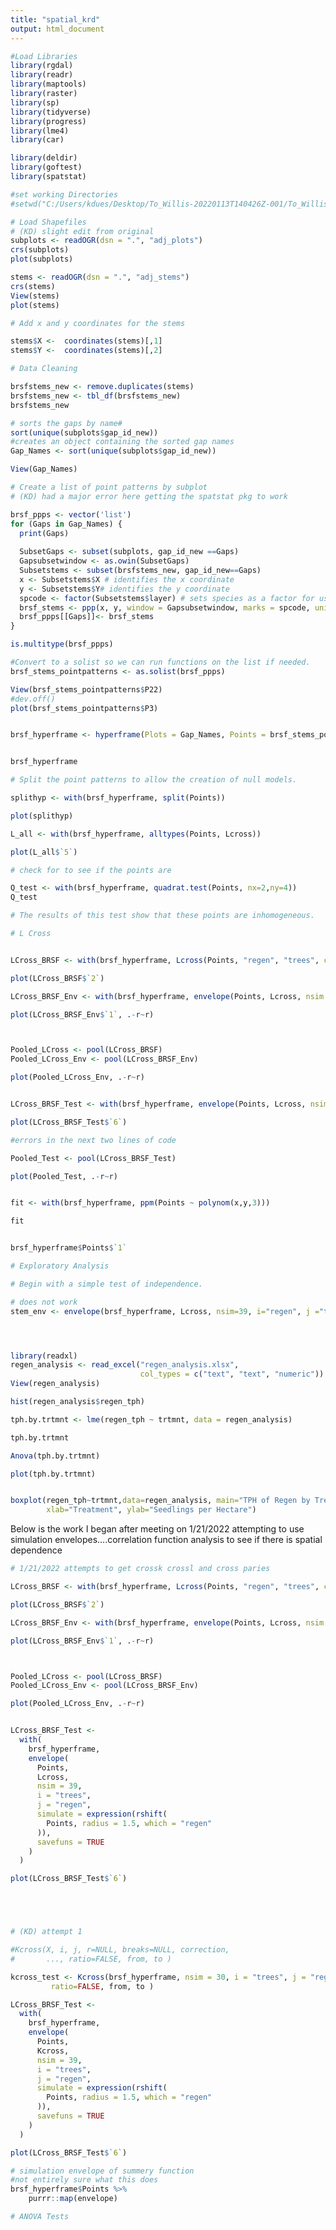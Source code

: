 ```yaml
---
title: "spatial_krd"
output: html_document
---
```


```r
#Load Libraries 
library(rgdal)
library(readr)
library(maptools)
library(raster)
library(sp)
library(tidyverse)
library(progress)
library(lme4)
library(car)

library(deldir)
library(goftest)
library(spatstat)

#set working Directories 
#setwd("C:/Users/kdues/Desktop/To_Willis-20220113T140426Z-001/To_Willis-20220113T140426Z-001/To_Willis/Schnake_Data_Analysis")

```



```r
# Load Shapefiles 
# (KD) slight edit from original 
subplots <- readOGR(dsn = ".", "adj_plots") 
crs(subplots)
plot(subplots)

stems <- readOGR(dsn = ".", "adj_stems")
crs(stems)
View(stems)
plot(stems)

```

```r
# Add x and y coordinates for the stems 

stems$X <-  coordinates(stems)[,1]
stems$Y <-  coordinates(stems)[,2]
```

```r
# Data Cleaning

brsfstems_new <- remove.duplicates(stems)
brsfstems_new <- tbl_df(brsfstems_new)
brsfstems_new

# sorts the gaps by name#
sort(unique(subplots$gap_id_new)) 
#creates an object containing the sorted gap names
Gap_Names <- sort(unique(subplots$gap_id_new)) 

View(Gap_Names)
```

```r
# Create a list of point patterns by subplot 
# (KD) had a major error here getting the spatstat pkg to work 

brsf_ppps <- vector('list')
for (Gaps in Gap_Names) {
  print(Gaps)
  
  SubsetGaps <- subset(subplots, gap_id_new ==Gaps)
  Gapsubsetwindow <- as.owin(SubsetGaps)
  Subsetstems <- subset(brsfstems_new, gap_id_new==Gaps)
  x <- Subsetstems$X # identifies the x coordinate
  y <- Subsetstems$Y# identifies the y coordinate
  spcode <- factor(Subsetstems$layer) # sets species as a factor for use as a mark
  brsf_stems <- ppp(x, y, window = Gapsubsetwindow, marks = spcode, unitname=c("metre","metres"))
  brsf_ppps[[Gaps]]<- brsf_stems
}

is.multitype(brsf_ppps)
```

```r
#Convert to a solist so we can run functions on the list if needed. 
brsf_stems_pointpatterns <- as.solist(brsf_ppps)

View(brsf_stems_pointpatterns$P22)
#dev.off()
plot(brsf_stems_pointpatterns$P3)


brsf_hyperframe <- hyperframe(Plots = Gap_Names, Points = brsf_stems_pointpatterns)


brsf_hyperframe
```

```r
# Split the point patterns to allow the creation of null models. 

splithyp <- with(brsf_hyperframe, split(Points))

plot(splithyp)

L_all <- with(brsf_hyperframe, alltypes(Points, Lcross))

plot(L_all$`5`)
```

```r
# check for to see if the points are 

Q_test <- with(brsf_hyperframe, quadrat.test(Points, nx=2,ny=4))
Q_test

# The results of this test show that these points are inhomogeneous. 

```

```r
# L Cross 


LCross_BRSF <- with(brsf_hyperframe, Lcross(Points, "regen", "trees", correction="isotropic", ratio=TRUE))

plot(LCross_BRSF$`2`)

LCross_BRSF_Env <- with(brsf_hyperframe, envelope(Points, Lcross, nsim = 39, i = "trees", j = "regen", savefuns = TRUE))

plot(LCross_BRSF_Env$`1`, .-r~r)



Pooled_LCross <- pool(LCross_BRSF)
Pooled_LCross_Env <- pool(LCross_BRSF_Env)

plot(Pooled_LCross_Env, .-r~r)


LCross_BRSF_Test <- with(brsf_hyperframe, envelope(Points, Lcross, nsim = 39, i = "trees", j = "regen", simulate = expression(rshift(Points, radius = 1.5, which = "regen")), savefuns = TRUE))

plot(LCross_BRSF_Test$`6`)

#errors in the next two lines of code 

Pooled_Test <- pool(LCross_BRSF_Test)

plot(Pooled_Test, .-r~r)


fit <- with(brsf_hyperframe, ppm(Points ~ polynom(x,y,3)))

fit


brsf_hyperframe$Points$`1`
```

```r
# Exploratory Analysis 

# Begin with a simple test of independence. 

# does not work
stem_env <- envelope(brsf_hyperframe, Lcross, nsim=39, i="regen", j ="trees", simulate=expression(rshift(brsf_hyperframe, radius = 50)))




library(readxl)
regen_analysis <- read_excel("regen_analysis.xlsx", 
                             col_types = c("text", "text", "numeric"))
View(regen_analysis)

hist(regen_analysis$regen_tph)

tph.by.trtmnt <- lme(regen_tph ~ trtmnt, data = regen_analysis)

tph.by.trtmnt

Anova(tph.by.trtmnt)

plot(tph.by.trtmnt)


boxplot(regen_tph~trtmnt,data=regen_analysis, main="TPH of Regen by Treatment",
        xlab="Treatment", ylab="Seedlings per Hectare")

```

Below is the work I began after meeting on 1/21/2022
attempting to use simulation envelopes....correlation function analysis to see if 
there is spatial dependence 

```r
# 1/21/2022 attempts to get crossk crossl and cross paries 

LCross_BRSF <- with(brsf_hyperframe, Lcross(Points, "regen", "trees", correction="isotropic", ratio=TRUE))

plot(LCross_BRSF$`2`)

LCross_BRSF_Env <- with(brsf_hyperframe, envelope(Points, Lcross, nsim = 39, i = "trees", j = "regen", savefuns = TRUE))

plot(LCross_BRSF_Env$`1`, .-r~r)



Pooled_LCross <- pool(LCross_BRSF)
Pooled_LCross_Env <- pool(LCross_BRSF_Env)

plot(Pooled_LCross_Env, .-r~r)


LCross_BRSF_Test <-
  with(
    brsf_hyperframe,
    envelope(
      Points,
      Lcross,
      nsim = 39,
      i = "trees",
      j = "regen",
      simulate = expression(rshift(
        Points, radius = 1.5, which = "regen"
      )),
      savefuns = TRUE
    )
  )

plot(LCross_BRSF_Test$`6`)






```

```r
# (KD) attempt 1 

#Kcross(X, i, j, r=NULL, breaks=NULL, correction,
#       ..., ratio=FALSE, from, to )

kcross_test <- Kcross(brsf_hyperframe, nsim = 30, i = "trees", j = "regen", r=NULL, breaks=NULL, correction,
         ratio=FALSE, from, to )

LCross_BRSF_Test <-
  with(
    brsf_hyperframe,
    envelope(
      Points,
      Kcross,
      nsim = 39,
      i = "trees",
      j = "regen",
      simulate = expression(rshift(
        Points, radius = 1.5, which = "regen"
      )),
      savefuns = TRUE
    )
  )

plot(LCross_BRSF_Test$`6`)

```
```r
# simulation envelope of summery function 
#not entirely sure what this does 
brsf_hyperframe$Points %>% 
    purrr::map(envelope)
```


```r
# ANOVA Tests 

```






